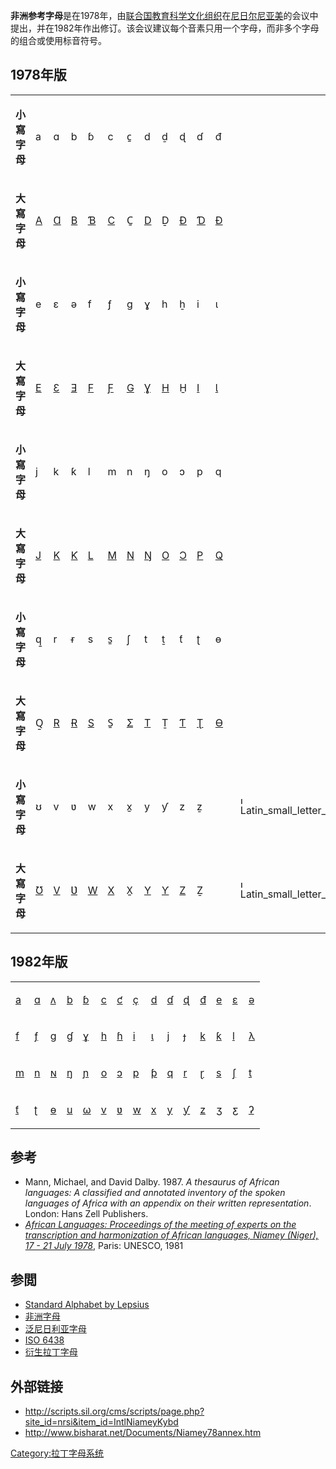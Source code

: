'''非洲参考字母'''是在1978年，由[[联合国教育科学文化组织|联合国教育科学文化组织]]在[[尼日尔|尼日尔]][[尼亚美|尼亚美]]的会议中提出，并在1982年作出修订。该会议建议每个音素只用一个字母，而非多个字母的组合或使用标音符号。

==1978年版==
{| class="wikitable" style="font-family:lucida grande, arial"
| '''小寫字母''' || a || ɑ || b || ɓ || c || c̱ || d || ḏ || ɖ || ɗ || đ ||
|- style="border-bottom: solid"
| '''大寫字母''' || [[A|A]] || [[Ɑ|Ɑ]] || [[B|B]] || [[Ɓ|Ɓ]] || [[C|C]] || C̱ || [[D|D]] || Ḏ || [[Ɖ|Ɖ]] || [[Ɗ|Ɗ]] || [[Đ|Đ]] ||
|-
| '''小寫字母''' || e || ɛ || ǝ || f|| ƒ || g || ɣ || h || ẖ || i || ɩ ||
|- style="border-bottom: solid"
| '''大寫字母''' || [[E|E]] || [[Ɛ|Ɛ]] || [[Ǝ|Ǝ]] || [[F|F]] || [[Ƒ|Ƒ]] || [[G|G]] || [[Ɣ|Ɣ]] || [[H|H]] || H̱ || [[I|I]] || [[Ɩ|Ɩ]] ||
|-
| '''小寫字母''' || j || k || ƙ || l || m || n || ŋ || o || ɔ || p || q ||
|- style="border-bottom: solid"
| '''大寫字母''' || [[J|J]] || [[K|K]] || [[Ƙ|Ƙ]] || [[L|L]] || [[M|M]] || [[N|N]] || [[Ŋ|Ŋ]] || [[O|O]] || [[Ɔ|Ɔ]] || [[P|P]] || [[Q|Q]] ||
|-
| '''小寫字母''' || q̱ || r || ɍ || s || s̱ || ʃ || t || ṯ || ƭ || ʈ || ɵ || u
|- style="border-bottom: solid"
| '''大寫字母''' || Q̱ || [[R|R]] || [[Ɍ|Ɍ]] || [[S|S]] || S̱ || [[Ʃ|Ʃ]] || [[T|T]] || Ṯ || [[Ƭ|Ƭ]] || [[Ʈ|Ʈ]] || [[Ɵ|Ɵ]] || [[U|U]]
|-
| '''小寫字母''' || ʊ || v || ʋ || w || x || x̱ || y || ƴ || z || ẕ || [[File:Latin_small_letter_Z_with_tophook.svg|12px]] || ʒ
|- style="border-bottom: solid"
| '''大寫字母''' || [[Ʊ|Ʊ]] || [[V|V]] || [[Ʋ|Ʋ]] || [[W|W]] || [[X|X]] || X̱ || [[Y|Y]] || [[Ƴ|Ƴ]] || [[Z|Z]] || Ẕ || [[File:Latin_small_letter_Z_with_tophook.svg|12px]] || [[Ʒ|Ʒ]]
|}

==1982年版==
{| class="wikitable" style="font-family:lucida grande, arial"
| [[a|a]] || [[ɑ|ɑ]] || [[ʌ|ʌ]] || [[b|b]] || [[ɓ|ɓ]] || [[c|c]] || [[ƈ|ƈ]] || [[ç|ç]] || [[d|d]] || [[ɗ|ɗ]] || [[ɖ|ɖ]] || [[đ|đ]] || [[e|e]] || [[ɛ|ɛ]] || [[ǝ|ǝ]]
|-
| [[f|f]] || [[ƒ|ƒ]] || [[g|g]] || [[ɠ|ɠ]] || [[ɣ|ɣ]] || [[h|h]] || [[ɦ|ɦ]] || [[i|i]] || [[ɩ|ɩ]] || [[j|j]] || [[ɟ|ɟ]] || [[k|k]] || [[ƙ|ƙ]] || [[l|l]] || [[λ|λ]]
|-
| [[m|m]] || [[n|n]] || [[ɴ|ɴ]] || [[ŋ|ŋ]] || [[ɲ|ɲ]] || [[o|o]] || [[ɔ|ɔ]] || [[p|p]] || [[ƥ|ƥ]] || [[q|q]] || [[r|r]] || [[ɽ|ɽ]] || [[s|s]] || [[ʃ|ʃ]] || [[t|t]]
|-
| [[ƭ|ƭ]] || [[ʈ|ʈ]] || [[ɵ|ɵ]] || [[u|u]] || [[ω|ω]] || [[v|v]] || [[ʋ|ʋ]] || [[w|w]] || [[x|x]] || [[y|y]] || [[ƴ|ƴ]] || [[z|z]] || [[ʒ|ʒ]] || [[ƹ|ƹ]] || [[ʔ|ʔ]]
|}

==参考==
{{refbegin}}
*Mann, Michael, and David Dalby. 1987. ''A thesaurus of African languages: A classified and annotated inventory of the spoken languages of Africa with an appendix on their written representation''. London: Hans Zell Publishers.
*''[http://www.bisharat.net/Documents/Niamey78en.htm African Languages: Proceedings of the meeting of experts on the transcription and harmonization of African languages, Niamey (Niger), 17 - 21 July 1978]'', Paris: UNESCO, 1981
{{refend}}

==参閲==
{{div col|2}}
*[[Standard_Alphabet_by_Lepsius|Standard Alphabet by Lepsius]]
*[[非洲字母|非洲字母]]
*[[泛尼日利亚字母|泛尼日利亚字母]]
*[[ISO_6438|ISO 6438]]
*[[衍生拉丁字母|衍生拉丁字母]]
{{div col end}}

==外部链接==
*http://scripts.sil.org/cms/scripts/page.php?site_id=nrsi&item_id=IntlNiameyKybd
*http://www.bisharat.net/Documents/Niamey78annex.htm

[[Category:拉丁字母系统|Category:拉丁字母系统]]